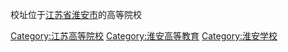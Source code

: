 校址位于[[江苏省|江苏省]][[淮安市|淮安市]]的高等院校
[[Category:江苏高等院校|Category:江苏高等院校]]
[[Category:淮安高等教育|Category:淮安高等教育]]
[[Category:淮安学校|Category:淮安学校]]